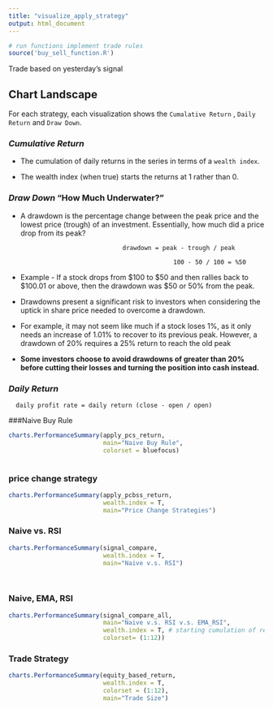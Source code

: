 ```yaml
---
title: "visualize_apply_strategy"
output: html_document
---
```


```r

# run functions implement trade rules
source('buy_sell_function.R')

```

Trade based on yesterday's signal 


## Chart Landscape

For each strategy, each visualization shows the `Cumalative Return` , `Daily Return` and `Draw Down`.

### *Cumulative Return* 

* The cumulation of daily returns in the series in terms of a `wealth index`.  

* The wealth index (when true) starts the returns at 1 rather than 0.     

### *Draw Down*  "How Much Underwater?"

* A drawdown is the percentage change between the peak price and the lowest price (trough) of an investment.  Essentially, how much did a price drop from its peak?

                                  drawdown = peak - trough / peak
  
                                                100 - 50 / 100 = %50                                

* Example - If a stock drops from $100 to $50 and then rallies back to $100.01 or above, then the drawdown was $50 or 50% from the peak.  

* Drawdowns present a significant risk to investors when considering the uptick in share price needed to overcome a drawdown. 

* For example, it may not seem like much if a stock loses 1%, as it only needs an increase of 1.01% to recover to its previous peak. However, a drawdown of 20% requires a 25% return to reach the old peak

* **Some investors choose to avoid drawdowns of greater than 20% before cutting their losses and turning the position into cash instead.**

### *Daily Return* 

      daily profit rate = daily return (close - open / open)


###Naive Buy Rule

```r

charts.PerformanceSummary(apply_pcs_return,
                          main="Naive Buy Rule",
                          colorset = bluefocus)



```

### price change strategy
```r

charts.PerformanceSummary(apply_pcbss_return, 
                          wealth.index = T,
                          main="Price Change Strategies")

```



### Naive vs. RSI
```r

charts.PerformanceSummary(signal_compare, 
                          wealth.index = T,
                          main="Naive v.s. RSI")

  
```

### Naive, EMA, RSI
```r

charts.PerformanceSummary(signal_compare_all, 
                          main="Naive v.s. RSI v.s. EMA_RSI", 
                          wealth.index = T, # starting cumulation of returns at $1 (rather than 0)
                          colorset= (1:12))
```



### Trade Strategy
```r

charts.PerformanceSummary(equity_based_return, 
                          wealth.index = T,
                          colorset = (1:12),
                          main="Trade Size")

```

